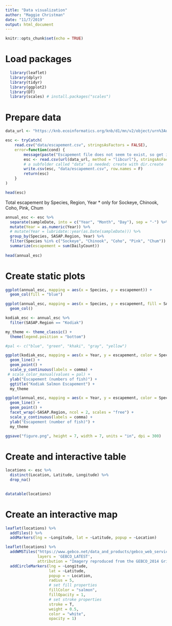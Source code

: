 ```yaml
---
title: "Data visualization"
author: "Maggie Christman"
date: "11/7/2019"
output: html_document
---
```


```r
knitr::opts_chunk$set(echo = TRUE)
```

# Load packages

```r
  library(leaflet)
  library(dplyr)
  library(tidyr)
  library(ggplot2)
  library(DT)
  library(scales) # install.packages("scales")
```

# Prepare data

```r
data_url <- "https://knb.ecoinformatics.org/knb/d1/mn/v2/object/urn%3Auuid%3Af119a05b-bbe7-4aea-93c6-85434dcb1c5e"

esc <- tryCatch(
    read.csv("data/escapement.csv", stringsAsFactors = FALSE),
    error=function(cond) {
        message(paste("Escapement file does not seem to exist, so get it from the KNB."))
        esc <- read.csv(url(data_url, method = "libcurl"), stringsAsFactors = FALSE)
        # a subfolder called "data" is needed; create with dir.create
        write.csv(esc, "data/escapement.csv", row.names = F)
        return(esc)
    }
)

head(esc)
```


Total escapement by Species, Region, Year
  * only for Sockeye, Chinook, Coho, Pink, Chum

```r
annual_esc <- esc %>% 
  separate(sampleDate, into = c("Year", "Month", "Day"), sep = "-") %>% 
  mutate(Year = as.numeric(Year)) %>% 
  # mutate(Year = lubridate::year(as.Date(sampleDate))) %>% 
  group_by(Species, SASAP.Region, Year) %>% 
  filter(Species %in% c("Sockeye", "Chinook", "Coho", "Pink", "Chum")) %>% 
  summarize(escapement = sum(DailyCount))
  
head(annual_esc)
```


# Create static plots

```r
ggplot(annual_esc, mapping = aes(x = Species, y = escapement)) + 
  geom_col(fill = "blue")
```

```r
ggplot(annual_esc, mapping = aes(x = Species, y = escapement, fill = SASAP.Region)) + 
  geom_col() 
```

```r

kodiak_esc <- annual_esc %>% 
  filter(SASAP.Region == "Kodiak") 

my_theme <- theme_classic() +
  theme(legend.position = "bottom")

#pal <- c("blue", "green", "khaki", "gray", "yellow")

ggplot(kodiak_esc, mapping = aes(x = Year, y = escapement, color = Species)) + 
  geom_line() +
  geom_point() +
  scale_y_continuous(labels = comma) +
 # scale_color_manual(values = pal) +
  ylab("Escapement (numbers of fish)") + 
  ggtitle("Kodiak Salmon Escapement") +
  my_theme
```

```r
ggplot(annual_esc, mapping = aes(x = Year, y = escapement, color = Species)) +
  geom_line() +
  geom_point() + 
  facet_wrap(~SASAP.Region, ncol = 2, scales = "free") +
  scale_y_continuous(labels = comma) +
  ylab("Escapement (number of fish)") +
  my_theme

ggsave("figure.png", height = 7, width = 7, units = "in", dpi = 300)
```


# Create and interactive table

```r
locations <- esc %>% 
  distinct(Location, Latitude, Longitude) %>% 
  drop_na()
  
```

```r
datatable(locations)
```


# Create an interactive map

```r
leaflet(locations) %>% 
  addTiles() %>% 
  addMarkers(lng = ~Longitude, lat = ~Latitude, popup = ~Location)
```

```r
leaflet(locations) %>% 
  addWMSTiles("https://www.gebco.net/data_and_products/gebco_web_services/web_map_service/mapserv?",
              layers = 'GEBCO_LATEST',
              attribution = "Imagery reproduced from the GEBCO_2014 Grid, version 20150318, www.gebco.net") %>%
  addCircleMarkers(lng = ~Longitude,
                   lat = ~Latitude,
                   popup = ~ Location,
                   radius = 5,
                   # set fill properties
                   fillColor = "salmon",
                   fillOpacity = 1,
                   # set stroke properties
                   stroke = T,
                   weight = 0.5,
                   color = "white",
                   opacity = 1)
```

